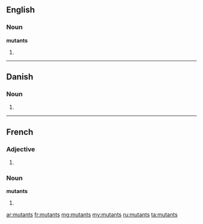 ==English==

===Noun===
'''mutants''' {{p}}

# {{plural of|mutant|lang=en}}

----

==Danish==

===Noun===
{{head|da|noun form|g=c}}

# {{form of|genitive singular indefinite|mutant|lang=da}}
----
==French==

===Adjective===
{{fr-adj-form}}

# {{form of|plural|mutant|lang=fr}}

===Noun===
'''mutants''' {{m-p}}

# {{plural of|mutant|lang=fr}}

[[ar:mutants]]
[[fr:mutants]]
[[mg:mutants]]
[[my:mutants]]
[[ru:mutants]]
[[ta:mutants]]